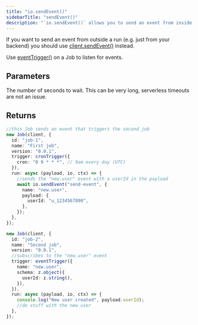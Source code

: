 ```yaml
---
title: "io.sendEvent()"
sidebarTitle: "sendEvent()"
description: "`io.sendEvent()` allows you to send an event from inside a Job run. The sent even will trigger any Jobs that are listening for that event (based on the name)."
---
```


If you want to send an event from outside a run (e.g. just from your backend) you should use [client.sendEvent()](/sdk/triggerclient/instancemethods/sendevent) instead.

Use [eventTrigger()](/sdk/eventtrigger) on a Job to listen for events.

## Parameters

<Snippet file="stable-key-param.mdx" />

<ResponseField name="seconds" type="number" required>
  The number of seconds to wait. This can be very long, serverless timeouts are
  not an issue.
</ResponseField>

<Snippet file="send-event-params.mdx" />

## Returns

<Snippet file="send-event-return.mdx" />

<RequestExample>

```typescript Send an event
//this Job sends an event that triggers the second job
new Job(client, {
  id: "job-1",
  name: "First job",
  version: "0.0.1",
  trigger: cronTrigger({
    cron: "0 9 * * *", // 9am every day (UTC)
  }),
  run: async (payload, io, ctx) => {
    //sends the "new.user" event with a userId in the payload
    await io.sendEvent("send-event", {
      name: "new.user",
      payload: {
        userId: "u_1234567890",
      },
    });
  },
});

new Job(client, {
  id: "job-2",
  name: "Second job",
  version: "0.0.1",
  //subscribes to the "new.user" event
  trigger: eventTrigger({
    name: "new.user",
    schema: z.object({
      userId: z.string(),
    }),
  }),
  run: async (payload, io, ctx) => {
    console.log("New user created", payload.userId);
    //do stuff with the new user
  },
});
```

</RequestExample>
